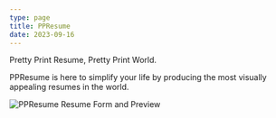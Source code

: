 ```yaml
---
type: page
title: PPResume
date: 2023-09-16
---
```


Pretty Print Resume, Pretty Print World.

PPResume is here to simplify your life by producing the most visually appealing
resumes in the world.

![PPResume Resume Form and Preview](/static/images/ppresume-resume-form.png)
